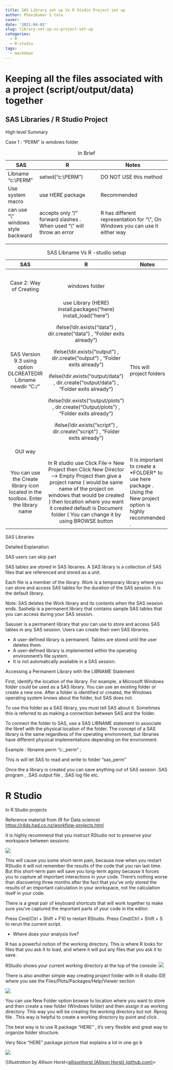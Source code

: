 ```yaml
---
title: SAS Library set up Vs R Studio Project set up 
author: PhaniKumar S tata
cover:  
date: '2021-04-03'
slug: library-set-up-vs-project-set-up
categories:
  - R
  - R-studio
tags:
  - markdown
---
```


# Keeping all the files associated with a project (script/output/data) together

## SAS Libraries / R Studio Project

High level Summary

Case 1 : "PERM" is windows folder

| SAS                                 | R                                                                     | Notes                                                                         |
|-------------------------------------|-----------------------------------------------------------------------|-------------------------------------------------------------------------------|
| Libname "c:\\PERM"                  | setwd("c:\\PERM")                                                     | DO NOT USE this method                                                        |
| Use system macro                    | use HERE package                                                      | Recommended                                                                   |
| can use "\\" windows style backward | accepts only "/" forward slashes . When used "\\" will throw an error | R has different representation for "\\", On Windows you can use it either way |
|                                     |                                                                       |                                                                               |
|                                     |                                                                       |                                                                               |

: In Brief

+------------------------------------------------------------------------------------+----------------------------------------------------------------------------------------------------------------------------------------------------------------------------------------------------------------------------------------------------------------------------------------------------+-------------------------------------------------------------------------------------------------------------------+
| SAS                                                                                | R                                                                                                                                                                                                                                                                                                  | Notes                                                                                                             |
+:==================================================================================:+:==================================================================================================================================================================================================================================================================================================:+===================================================================================================================+
|                                                                                    |                                                                                                                                                                                                                                                                                                    |                                                                                                                   |
+------------------------------------------------------------------------------------+----------------------------------------------------------------------------------------------------------------------------------------------------------------------------------------------------------------------------------------------------------------------------------------------------+-------------------------------------------------------------------------------------------------------------------+
|                                                                                    |                                                                                                                                                                                                                                                                                                    |                                                                                                                   |
+------------------------------------------------------------------------------------+----------------------------------------------------------------------------------------------------------------------------------------------------------------------------------------------------------------------------------------------------------------------------------------------------+-------------------------------------------------------------------------------------------------------------------+
|                                                                                    |                                                                                                                                                                                                                                                                                                    |                                                                                                                   |
+------------------------------------------------------------------------------------+----------------------------------------------------------------------------------------------------------------------------------------------------------------------------------------------------------------------------------------------------------------------------------------------------+-------------------------------------------------------------------------------------------------------------------+
|                                                                                    |                                                                                                                                                                                                                                                                                                    |                                                                                                                   |
+------------------------------------------------------------------------------------+----------------------------------------------------------------------------------------------------------------------------------------------------------------------------------------------------------------------------------------------------------------------------------------------------+-------------------------------------------------------------------------------------------------------------------+
|                                                                                    |                                                                                                                                                                                                                                                                                                    |                                                                                                                   |
+------------------------------------------------------------------------------------+----------------------------------------------------------------------------------------------------------------------------------------------------------------------------------------------------------------------------------------------------------------------------------------------------+-------------------------------------------------------------------------------------------------------------------+
| Case 2: Way of Creating                                                            | windows folder                                                                                                                                                                                                                                                                                     |                                                                                                                   |
+------------------------------------------------------------------------------------+----------------------------------------------------------------------------------------------------------------------------------------------------------------------------------------------------------------------------------------------------------------------------------------------------+-------------------------------------------------------------------------------------------------------------------+
| SAS Version 9.3 using\                                                             | use Library (HERE) install.packages("here) install_load("here")                                                                                                                                                                                                                                    | This will project folders                                                                                         |
| option DLCREATEDIR\                                                                |                                                                                                                                                                                                                                                                                                    |                                                                                                                   |
| Libname newdir "C:/"                                                               | ifelse(!dir.exists("data") , dir.create("data") , "Folder exits already")                                                                                                                                                                                                                          |                                                                                                                   |
|                                                                                    |                                                                                                                                                                                                                                                                                                    |                                                                                                                   |
|                                                                                    | ifelse(!dir.exists("output") , dir.create("output") , "Folder exits already")                                                                                                                                                                                                                      |                                                                                                                   |
|                                                                                    |                                                                                                                                                                                                                                                                                                    |                                                                                                                   |
|                                                                                    | ifelse(!dir.exists("output/data") , dir.create("output/data") , "Folder exits already")                                                                                                                                                                                                            |                                                                                                                   |
|                                                                                    |                                                                                                                                                                                                                                                                                                    |                                                                                                                   |
|                                                                                    | ifelse(!dir.exists("output/plots") , dir.create("Output/plots") , "Folder exits already")                                                                                                                                                                                                          |                                                                                                                   |
|                                                                                    |                                                                                                                                                                                                                                                                                                    |                                                                                                                   |
|                                                                                    | ifelse(!dir.exists("script") , dir.create("script") , "Folder exits already")                                                                                                                                                                                                                      |                                                                                                                   |
+------------------------------------------------------------------------------------+----------------------------------------------------------------------------------------------------------------------------------------------------------------------------------------------------------------------------------------------------------------------------------------------------+-------------------------------------------------------------------------------------------------------------------+
| GUI way                                                                            |                                                                                                                                                                                                                                                                                                    |                                                                                                                   |
+------------------------------------------------------------------------------------+----------------------------------------------------------------------------------------------------------------------------------------------------------------------------------------------------------------------------------------------------------------------------------------------------+-------------------------------------------------------------------------------------------------------------------+
| You can use the Create library icon located in the toolbox. Enter the library name | In R studio use Click File-\> New Project then Click New Director --\> Empty Project then give a project name ( would be same name of the project on windows that would be created ) then location where you want it created default is Document folder ( You can change it by using BROWSE button | It is important to create a \*FOLDER\* to use here package . Using the New project option is highly recommended . |
+------------------------------------------------------------------------------------+----------------------------------------------------------------------------------------------------------------------------------------------------------------------------------------------------------------------------------------------------------------------------------------------------+-------------------------------------------------------------------------------------------------------------------+

: SAS Libname Vs R -studio setup

SAS Libraries

Detailed Explanation

SAS users can skip part

SAS tables are stored in SAS libraries. A SAS library is a collection of SAS files that are referenced and stored as a unit.

Each file is a member of the library. Work is a temporary library where you can store and access SAS tables for the duration of the SAS session. It is the default library.

Note: SAS deletes the Work library and its contents when the SAS session ends. Sashelp is a permanent library that contains sample SAS tables that you can access during your SAS session.

Sasuser is a permanent library that you can use to store and access SAS tables in any SAS session. Users can create their own SAS libraries.

-   A user-defined library is permanent. Tables are stored until the user deletes them.
-   A user-defined library is implemented within the operating environment's file system.
-   It is not automatically available in a SAS session.

Accessing a Permanent Library with the LIBNAME Statement

First, identify the location of the library. For example, a Microsoft Windows folder could be used as a SAS library. You can use an existing folder or create a new one. After a folder is identified or created, the Windows operating system knows about the folder, but SAS does not.

To use this folder as a SAS library, you must tell SAS about it. Sometimes this is referred to as making a connection between SAS and the folder.

To connect the folder to SAS, use a SAS LIBNAME statement to associate the libref with the physical location of the folder. The concept of a SAS library is the same regardless of the operating environment, but libraries have different physical implementations depending on the environment.

Example : libname perm "c:\sas\_perm" ;

This is will let SAS to read and write to folder "sas_perm"

Once the a library is created you can save anything out of SAS session .SAS program , .SAS output file , .SAS log file etc.

# R Studio

In R Studio projects

Reference material from (R for Data science) <https://r4ds.had.co.nz/workflow-projects.html>

It is highly recommend that you instruct RStudio not to preserve your workspace between sessions:

![](images/rstudio-workspace.jpg)

This will cause you some short-term pain, because now when you restart RStudio it will not remember the results of the code that you ran last time. But this short-term pain will save you long-term agony because it forces you to capture all important interactions in your code. There's nothing worse than discovering three months after the fact that you've only stored the results of an important calculation in your workspace, not the calculation itself in your code.

There is a great pair of keyboard shortcuts that will work together to make sure you've captured the important parts of your code in the editor:

Press Cmd/Ctrl + Shift + F10 to restart RStudio. Press Cmd/Ctrl + Shift + S to rerun the current script.

-   Where does your analysis live?

R has a powerful notion of the working directory. This is where R looks for files that you ask it to load, and where it will put any files that you ask it to save.

RStudio shows your current working directory at the top of the console: ![](images/rstudio-wd.png)

There is also another simple way creating project folder with in R studio IDE where you see the Files/Plots/Packages/Help/Viewer section

![](images/pROJECT_SET_up.JPG)

You can use New Folder option browse to location where you want to store and then create a new folder (Windows folder) and then assign it as working directory. This way you will be creating the working directory but not .Rprog file . This way is helpful to create a working directory by point and click .

The best way is to use R package "HERE" , it's very flexible and great way to organize folder structure.

Very Nice "HERE" package picture that explains a lot in one go b

![](images/here.png)

![*Illustration by Allison Horst*\<[allisonhorst (Allison Horst) (github.com)](https://github.com/allisonhorst)\>
